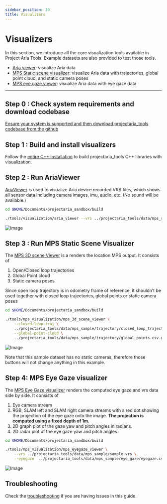 ```yaml
---
sidebar_position: 30
title: Visualizers
---
```


# Visualizers
In this section, we introduce all the core visualization tools available in Project Aria Tools. Example datasets are also provided to test those tools.

* [Aria viewer](#ariaviewer): visualize Aria data
* [MPS Static scene visualizer](#mps-static-scene-visualizer): visualize Aria data with trajectories,
global point cloud, and static camera poses
* [MPS eye gaze viewer](#mps-eye-gaze-visualizer): visualize Aria data with eye gaze data
---

## Step 0 : Check system requirements and download codebase

[Ensure your system is supported and then download projectaria_tools codebase from the github](/docs/data_utilities/installation/download_codebase.mdx)

## Step 1 : Build and install visualizers

Follow the [entire C++ installation](/docs/data_utilities/installation/installation_cpp) to build projectaria_tools C++ libraries with visualization.

## Step 2 : Run AriaViewer
[AriaViewer](https://github.com/facebookresearch/projectaria_tools/blob/main/tools/visualization/main.cpp) is used to visualize Aria device recorded VRS files, which shows all sensor data including camera images,
imu, audio, etc. (No sound will be available.)

```bash
cd $HOME/Documents/projectaria_sandbox/build

./tools/visualization/aria_viewer --vrs ../projectaria_tools/data/mps_sample/sample.vrs
```
![Image](/img/data_utilities/aria-viewer.png)


## Step 3 : Run MPS Static Scene Visualizer

The [MPS 3D scene Viewer](https://github.com/facebookresearch/projectaria_tools/blob/main/tools/mps_visualization/main_3d_scene_viewer.cpp) is a renders the location MPS output. It consists of

1. Open/Closed loop trajectories
2. Global Point cloud
3. Static camera poses

Since open loop trajectory is in odometry frame of reference, it shouldn’t be used together with closed loop trajectories, global points or static camera poses
```bash
cd $HOME/Documents/projectaria_sandbox/build

./tools/mps_visualization/mps_3d_scene_viewer \
    --closed-loop-traj \
    ../projectaria_tools/data/mps_sample/trajectory/closed_loop_trajectory.csv \
    --global-point-cloud \
    ../projectaria_tools/data/mps_sample/trajectory/global_points.csv.gz
```
![Image](/img/data_utilities/mps-3d-staticscene-viewer.png)

Note that this sample dataset has no static cameras, therefore those buttons will not change anything in this example.

## Step 4: MPS Eye Gaze visualizer

The [MPS Eye Gaze visualizer](https://github.com/facebookresearch/projectaria_tools/blob/main/tools/mps_visualization/main_eyegaze.cpp) renders the computed eye gaze and vrs data side by side. It consists of

1. Eye camera stream
2. RGB, SLAM left and SLAM right camera streams with a red dot showing the projection of the eye gaze onto the image. **The projection is computed using a fixed depth of 1m.**
3. 2D graph plot of the gaze yaw and pitch angles in radians.
4. 2D radar plot of the eye gaze yaw and pitch angles.

```bash
cd $HOME/Documents/projectaria_sandbox/build

./tools/mps_visualization/mps_eyegaze_viewer \
    --vrs ../projectaria_tools/data/mps_sample/sample.vrs \
    --eyegaze  ../projectaria_tools/data/mps_sample/eye_gaze/eyegaze.csv
```

![Image](/img/data_utilities/mps-eyegaze-viewer.png)

## Troubleshooting

Check the [troubleshooting](/docs/data_utilities/installation/troubleshooting) if you are having issues in this guide.
